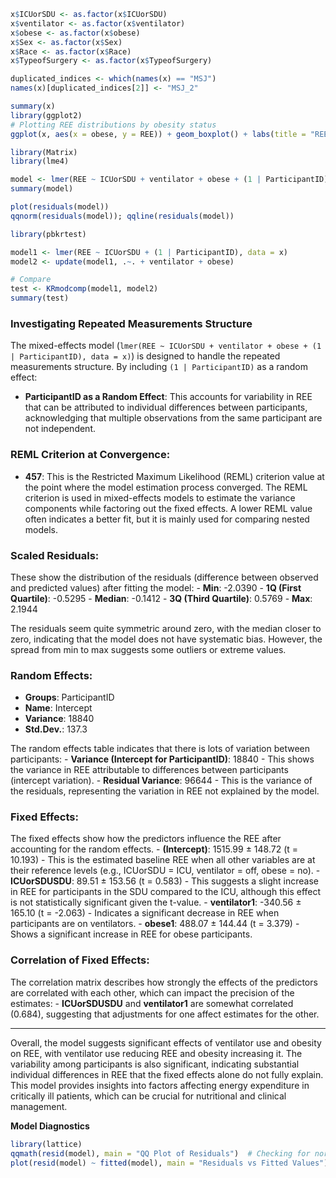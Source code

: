 ```r
x$ICUorSDU <- as.factor(x$ICUorSDU)
x$ventilator <- as.factor(x$ventilator)
x$obese <- as.factor(x$obese)
x$Sex <- as.factor(x$Sex)
x$Race <- as.factor(x$Race)
x$TypeofSurgery <- as.factor(x$TypeofSurgery)

```

```r
duplicated_indices <- which(names(x) == "MSJ")
names(x)[duplicated_indices[2]] <- "MSJ_2"
```

```r
summary(x)
library(ggplot2)
# Plotting REE distributions by obesity status
ggplot(x, aes(x = obese, y = REE)) + geom_boxplot() + labs(title = "REE by Obesity Status")

```

```r
library(Matrix)
library(lme4)

model <- lmer(REE ~ ICUorSDU + ventilator + obese + (1 | ParticipantID), data = x)
summary(model)


```

```r
plot(residuals(model))
qqnorm(residuals(model)); qqline(residuals(model))

```

```r
library(pbkrtest)

model1 <- lmer(REE ~ ICUorSDU + (1 | ParticipantID), data = x)
model2 <- update(model1, .~. + ventilator + obese)

# Compare 
test <- KRmodcomp(model1, model2)
summary(test)

```

### Investigating Repeated Measurements Structure

The mixed-effects model (`lmer(REE ~ ICUorSDU + ventilator + obese + (1 | ParticipantID), data = x)`) is designed to handle the repeated measurements structure. By including `(1 | ParticipantID)` as a random effect:

-   **ParticipantID as a Random Effect**: This accounts for variability in REE that can be attributed to individual differences between participants, acknowledging that multiple observations from the same participant are not independent.

### REML Criterion at Convergence:

-   **457**: This is the Restricted Maximum Likelihood (REML) criterion value at the point where the model estimation process converged. The REML criterion is used in mixed-effects models to estimate the variance components while factoring out the fixed effects. A lower REML value often indicates a better fit, but it is mainly used for comparing nested models.

### Scaled Residuals:

These show the distribution of the residuals (difference between observed and predicted values) after fitting the model: - **Min**: -2.0390 - **1Q (First Quartile)**: -0.5295 - **Median**: -0.1412 - **3Q (Third Quartile)**: 0.5769 - **Max**: 2.1944

The residuals seem quite symmetric around zero, with the median closer to zero, indicating that the model does not have systematic bias. However, the spread from min to max suggests some outliers or extreme values.

### Random Effects:

-   **Groups**: ParticipantID
-   **Name**: Intercept
-   **Variance**: 18840
-   **Std.Dev.**: 137.3

The random effects table indicates that there is lots of variation between participants: - **Variance (Intercept for ParticipantID)**: 18840 - This shows the variance in REE attributable to differences between participants (intercept variation). - **Residual Variance**: 96644 - This is the variance of the residuals, representing the variation in REE not explained by the model.

### Fixed Effects:

The fixed effects show how the predictors influence the REE after accounting for the random effects. - **(Intercept)**: 1515.99 ± 148.72 (t = 10.193) - This is the estimated baseline REE when all other variables are at their reference levels (e.g., ICUorSDU = ICU, ventilator = off, obese = no). - **ICUorSDUSDU**: 89.51 ± 153.56 (t = 0.583) - This suggests a slight increase in REE for participants in the SDU compared to the ICU, although this effect is not statistically significant given the t-value. - **ventilator1**: -340.56 ± 165.10 (t = -2.063) - Indicates a significant decrease in REE when participants are on ventilators. - **obese1**: 488.07 ± 144.44 (t = 3.379) - Shows a significant increase in REE for obese participants.

### Correlation of Fixed Effects:

The correlation matrix describes how strongly the effects of the predictors are correlated with each other, which can impact the precision of the estimates: - **ICUorSDUSDU** and **ventilator1** are somewhat correlated (0.684), suggesting that adjustments for one affect estimates for the other.

---

Overall, the model suggests significant effects of ventilator use and obesity on REE, with ventilator use reducing REE and obesity increasing it. The variability among participants is also significant, indicating substantial individual differences in REE that the fixed effects alone do not fully explain. This model provides insights into factors affecting energy expenditure in critically ill patients, which can be crucial for nutritional and clinical management.

**Model Diagnostics**

```r
library(lattice)
qqmath(resid(model), main = "QQ Plot of Residuals")  # Checking for normality
plot(resid(model) ~ fitted(model), main = "Residuals vs Fitted Values")  # Checking for homogeneity


```
